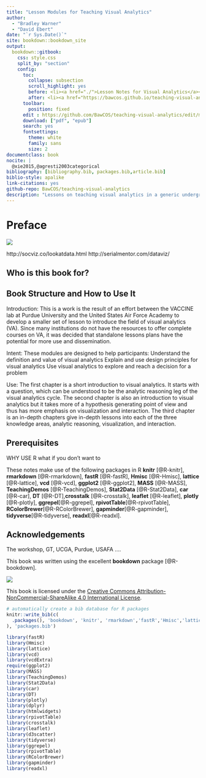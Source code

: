 ```yaml
--- 
title: "Lesson Modules for Teaching Visual Analytics"
author: 
  - "Bradley Warner"
  - "David Ebert"
date: "`r Sys.Date()`"
site: bookdown::bookdown_site
output: 
  bookdown::gitbook:
    css: style.css
    split_by: "section"
    config:
      toc:
        collapse: subsection
        scroll_highlight: yes
        before: <li><a href="./">Lesson Notes for Visual Analytics</a></li>
        after: <li><a href="https://bawcos.github.io/teaching-visual-analytics/" target="blank">Published with bookdown</a></li>
      toolbar:
        position: fixed
      edit : https://github.com/BawCOS/teaching-visual-analytics/edit/master/%s
      download: ["pdf", "epub"]
      search: yes
      fontsettings:
        theme: white
        family: sans
        size: 2
documentclass: book
nocite: | 
  @xie2015,@agresti2003categorical
bibliography: [bibliography.bib, packages.bib,article.bib]
biblio-style: apalike
link-citations: yes
github-repo: BawCOS/teaching-visual-analytics
description: "Lessons on teaching visual analytics in a generic undergraduate classroom"
---
```


# Preface {-}

![](./images/Teaching_Visual_Analytics.jpg)  


http://socviz.co/lookatdata.html 
http://serialmentor.com/dataviz/ 




## Who is this book for?



## Book Structure and How to Use It

Introduction:  This is a work is the result of an effort between the VACCINE lab at Purdue University and the United States Air Force Academy to develop a smaller set of lesson to introduce the field of visual analytics (VA).  Since many institutions do not have the resources to offer complete courses on VA, it was decided that standalone lessons plans have the potential for more use and dissemination.   

Intent:  These modules are designed to help participants:
Understand the definition and value of visual analytics
Explain and use design principles for visual analytics
Use visual analytics to explore and reach a decision for a problem

Use:  The first chapter is a short introduction to visual analytics. It starts with a question, which can be understood to be the analytic reasoning leg of the visual analytics cycle. The second chapter is also an introduction to visual analytics but it takes more of a hypothesis generating point of view and thus has more emphasis on visualization and interaction. The third chapter is an in-depth  chapters give in-depth lessons into each of the three knowledge areas, analytic reasoning, visualization, and interaction.


## Prerequisites

WHY USE R what if you don't want to

These notes make use of the following packages in R **knitr** [@R-knitr], **rmarkdown** [@R-rmarkdown], **fastR** [@R-fastR], **Hmisc** [@R-Hmisc], **lattice** [@R-lattice], **vcd** [@R-vcd], **ggplot2** [@R-ggplot2], **MASS** [@R-MASS], **TeachingDemos** [@R-TeachingDemos], **Stat2Data** [@R-Stat2Data], **car** [@R-car], **DT** [@R-DT],**crosstalk** [@R-crosstalk], **leaflet** [@R-leaflet], **plotly** [@R-plotly], **ggrepel**[@R-ggrepel], **rpivotTable**[@R-rpivotTable], **RColorBrewer**[@R-RColorBrewer], **gapminder**[@R-gapminder], **tidyverse**[@R-tidyverse], **readxl**[@R-readxl].

## Acknowledgements 

The workshop, GT, UCGA, Purdue, USAFA ....

This book was written using the excellent **bookdown** package [@R-bookdown].



![](./images/by-nc-sa.png)  

This book is licensed under the [Creative Commons Attribution-NonCommercial-ShareAlike 4.0 International License](http://creativecommons.org/licenses/by-nc-sa/4.0/).

```r
# automatically create a bib database for R packages
knitr::write_bib(c(
  .packages(), 'bookdown', 'knitr', 'rmarkdown','fastR','Hmisc','lattice','vcd','ggplot2','MASS','TeachingDemos','Stat2Data','car','DT','leaflet','crosstalk','plotly','tidyr','vcdExtra','ggrepel', 'shiny', 'rpivotTable','ggrepel','d3scatter','RColorBrewer','gapminder','tidyverse','readxl'
), 'packages.bib')
```

```r
library(fastR)
library(Hmisc)
library(lattice)
library(vcd)
library(vcdExtra)
require(ggplot2)
library(MASS)
library(TeachingDemos)
library(Stat2Data)
library(car)
library(DT)
library(plotly)
library(dplyr)
library(htmlwidgets)
library(rpivotTable)
library(crosstalk)
library(leaflet)
library(d3scatter)
library(tidyverse)
library(ggrepel)
library(rpivotTable)
library(RColorBrewer)
library(gapminder)
library(readxl)
```

